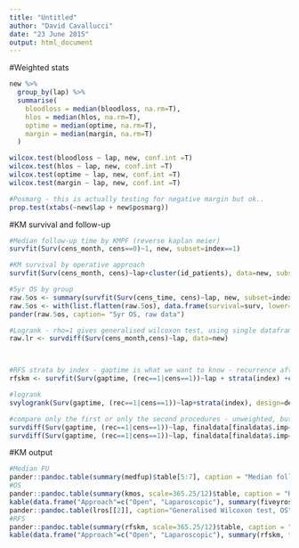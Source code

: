 ```yaml
---
title: "Untitled"
author: "David Cavallucci"
date: "23 June 2015"
output: html_document
---
```


#Weighted stats
```r

new %>%
  group_by(lap) %>%
  summarise(
    bloodloss = median(bloodloss, na.rm=T),
    hlos = median(hlos, na.rm=T),
    optime = median(optime, na.rm=T),
    margin = median(margin, na.rm=T)
  )

wilcox.test(bloodloss ~ lap, new, conf.int =T)
wilcox.test(hlos ~ lap, new, conf.int =T)
wilcox.test(optime ~ lap, new, conf.int =T)
wilcox.test(margin ~ lap, new, conf.int =T)

#Posmarg - this is actually testing for negative margin but ok..
prop.test(xtabs(~new$lap + new$posmarg))

```






#KM survival and follow-up
```r
#Median follow-up time by KMPF (reverse kaplan meier)
survfit(Surv(cens_month, cens==0)~1, new, subset=index==1)

#KM survival by operative approach
survfit(Surv(cens_month, cens)~lap+cluster(id_patients), data=new, subset=index==1)

#5yr OS by group
raw.5os <- summary(survfit(Surv(cens_time, cens)~lap, new, subset=index==1), times=1826.25)
raw.5os <- with(list.flatten(raw.5os), data.frame(survival=surv, lower=lower, upper=upper, strata=strata))
pander(raw.5os, caption= "5yr OS, raw data")

#Logrank - rho=1 gives generalised wilcoxon test, using single dataframe only - 
raw.lr <- survdiff(Surv(cens_month,cens)~lap, data=new)



#RFS strata by index - gaptime is what we want to know - recurrence after each operation
rfskm <- survfit(Surv(gaptime, (rec==1|cens==1))~lap + strata(index) +cluster(id_patients), weights = stable.w, finaldata[finaldata$.imp==1,])

#logrank
svylogrank(Surv(gaptime, (rec==1|cens==1))~lap+strata(index), design=design.sing, rho=1)

#compare only the first or only the second procedures - unweighted, but the numbers are the same
survdiff(Surv(gaptime, (rec==1|cens==1))~lap, finaldata[finaldata$.imp==1,], subset=index==1)
survdiff(Surv(gaptime, (rec==1|cens==1))~lap, finaldata[finaldata$.imp==1,], subset=index==2)

```

#KM output
```r
#Median FU
pander::pandoc.table(summary(medfup)$table[5:7], caption = "Median follow-up")
#OS
pander::pandoc.table(summary(kmos, scale=365.25/12)$table, caption = "Kaplan-Meier OS")
kable(data.frame("Approach"=c("Open", "Laparoscopic"), summary(fiveyros, times=1826.25)[c(1,9,11,12)]), digits = 2, caption = "5yr OS")
pander::pandoc.table(lros[[2]], caption="Generalised Wilcoxon test, OS")
#RFS
pander::pandoc.table(summary(rfskm, scale=365.25/12)$table, caption = "Kaplan-Meier RFS")
kable(data.frame("Approach"=c("Open", "Laparoscopic"), summary(rfskm, times=1826.25)[c(9,11,12)]), digits = 2, caption = "5yr RFS")

```
